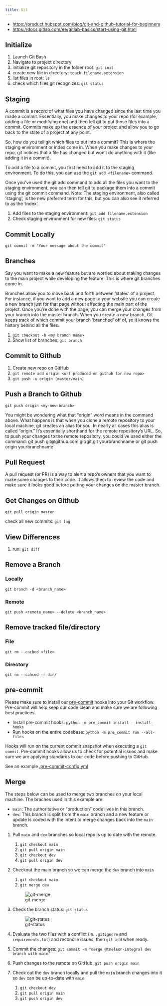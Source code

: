 ```yaml
---
title: Git
---
```


- <https://product.hubspot.com/blog/git-and-github-tutorial-for-beginners>
- <https://docs.gitlab.com/ee/gitlab-basics/start-using-git.html>

## Initialize

1. Launch Git Bash
2. Navigate to project directory
3. initialize git repository in the folder root: `git init`
4. create new file in directory: `touch filename.extension`
5. list files in root: `ls`
6. check which files git recognizes: `git status`

## Staging

A commit is a record of what files you have changed since the last time you made a commit. Essentially, you make changes to your repo (for example, adding a file or modifying one) and then tell git to put those files into a commit. Commits make up the essence of your project and allow you to go back to the state of a project at any point.

So, how do you tell git which files to put into a commit? This is where the staging environment or index come in. When you make changes to your repo, git notices that a file has changed but won't do anything with it (like adding it in a commit).

To add a file to a commit, you first need to add it to the staging environment. To do this, you can use the `git add <filename>` command.

Once you've used the git add command to add all the files you want to the staging environment, you can then tell git to package them into a commit using the git commit command. Note: The staging environment, also called 'staging', is the new preferred term for this, but you can also see it referred to as the 'index'.

1. Add files to the staging environment: `git add filename.extension`
2. Check staging environment for new files: `git status`

## Commit Locally

`git commit -m "Your message about the commit"`

## Branches

Say you want to make a new feature but are worried about making changes to the main project while developing the feature. This is where git branches come in.

Branches allow you to move back and forth between 'states' of a project. For instance, if you want to add a new page to your website you can create a new branch just for that page without affecting the main part of the project. Once you're done with the page, you can merge your changes from your branch into the master branch. When you create a new branch, Git keeps track of which commit your branch 'branched' off of, so it knows the history behind all the files.

1. `git checkout -b <my branch name>`
2. Show list of branches: `git branch`

## Commit to Github

1. Create new repo on GitHub
2. `git remote add origin <url produced on github for new repo>`
3. `git push -u origin [master/main]`

## Push a Branch to Github

`git push origin <my-new-branch>`

You might be wondering what that "origin" word means in the command above. What happens is that when you clone a remote repository to your local machine, git creates an alias for you. In nearly all cases this alias is called "origin." It's essentially shorthand for the remote repository's URL. So, to push your changes to the remote repository, you could've used either the command: git push git\@github.com:git/git.git yourbranchname or git push origin yourbranchname

## Pull Request

A pull request (or PR) is a way to alert a repo's owners that you want to make some changes to their code. It allows them to review the code and make sure it looks good before putting your changes on the master branch.

## Get Changes on Github

`git pull origin master`

check all new commits: `git log`

## View Differences

1. run: `git diff`

## Remove a Branch

### Locally

`git branch -d <branch_name>`

### Remote

`git push <remote_name> --delete <branch_name>`

## Remove tracked file/directory

### File

`git rm --cached <file>`

### Directory

`git rm --cahced -r dir/`

## pre-commit

Please make sure to install our [pre-commit](https://pre-commit.com/) hooks into your Git workflow. Pre-commit will help keep our code clean and make sure we are following best practices.

- Install pre-commit hooks: `python -m pre_commit install --install-hooks`
- Run hooks on the entire codebase: `python -m pre_commit run --all-files`

Hooks will run on the current commit snapshot when executing a `git commit`. Pre-commit hooks allow us to check for potential issues and make sure we are applying standards to our code before pushing to GitHub.

See an example [.pre-commit-config.yml](https://github.com/geocoug/python-app-template/blob/main/.pre-commit-config.yaml)

## Merge

The steps below can be used to merge two branches on your local machine. The braches used in this example are:

- `main`: The authoritative or "production" code lives in this branch.
- `dev`: This branch is split from the `main` branch and a new feature or update is coded with the intent to merge changes back into the `main` branch.

1. Pull `main` and `dev` branches so local repo is up to date with the remote.
    1. `git checkout main`
    1. `git pull origin main`
    1. `git checkout dev`
    1. `git pull origin dev`

2. Checkout the main branch so we can merge the `dev` branch into `main`
    1. `git checkout main`
    1. `git merge dev`

    ![git-merge](../../static/development/git-merge.png)

3. Check the branch status: `git status`

    ![git-status](../../static/development/git-status.png)

4. Evaluate the two files with a conflict (ie. `.gitignore` and `requirements.txt`) and reconcile issues, then `git add` when ready.

5. Commit the changes: `git commit -m "merge @tnelson-integral dev branch with main"`

6. Push changes to the remote on GitHub: `git push origin main`

7. Check out the `dev` branch locally and pull the `main` branch changes into it so `dev` can be up-to-date with `main`
    1. `git checkout dev`
    1. `git pull origin main`
    1. `git push origin dev`
